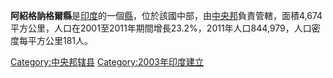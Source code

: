 '''阿紹格訥格爾縣'''是[[印度|印度]]的一個[[縣|縣]]，位於該國中部，由[[中央邦|中央邦]]負責管轄，面積4,674平方公里，人口在2001至2011年期間增長23.2%，2011年人口844,979，人口密度每平方公里181人。

{{coord|24|34|48|N|77|43|48|E|region:IN-MP_type:adm2nd_source:kolossus-nowiki|display=title}}

{{印度行政区划小作品}}
[[Category:中央邦辖县|Category:中央邦辖县]]
[[Category:2003年印度建立|Category:2003年印度建立]]